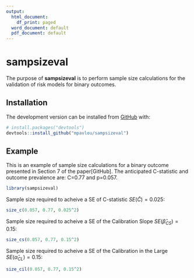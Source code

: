 ```yaml
---
output:
  html_document:
    df_print: paged
  word_document: default
  pdf_document: default
---
```


<!-- README.md is generated from README.Rmd. Please edit that file -->

# sampsizeval

<!-- badges: start -->
<!-- badges: end -->

The purpose of **sampsizeval** is to perform sample size calculations for the
validation of risk models for binary outcomes.

## Installation

<!-- You can install the released version of sampsizeval from [CRAN](https://CRAN.R-project.org) with: -->

<!-- ``` r -->
<!-- install.packages("sampsizeval") -->
<!-- ``` -->

The development version can be installed from [GitHub](https://github.com/mpavlou) with:

``` r
# install.packages("devtools")
devtools::install_github("mpavlou/sampsizeval")
```
## Example

This is an example of sample size calculations for a binary outcome presented in Section 7 of the paper[GitHub]. The anticipated C-statistic and outcome prevalence are: C=0.77 and p=0.057. 
```r
library(sampsizeval)
```

Sample size required to acheive a SE of C-statistic $SE(\hat C)=0.025:$
```r
size_c(0.057, 0.77, 0.025^2)
```

Sample size required to acheive a SE of the Calibration Slope $SE(\hat \beta_{CS})=0.15:$

```r
size_cs(0.057, 0.77, 0.15^2)
```

Sample size required to acheive a SE of the Calibration in the Large $SE(\hat \alpha_{CL})=0.15:$

```r
size_cil(0.057, 0.77, 0.15^2)
```


<!-- For a given precision for the estimated C-statistic, calibration slope and calibration in the large, the required sample size varies depending on the anticipated values of the  C-statistic and outcome prevalence. For example, for required precisions SE(C)=0.025, SE(CS)=0.15 and SE(CiL)=0.15, the sample size varies as follows: -->


<!-- ![Paper image](images/Figure_2_events.png) -->

